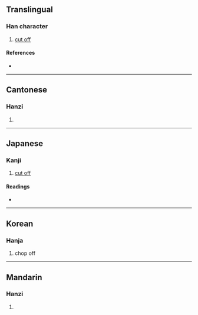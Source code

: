 {{character info/new}}
==Translingual==

===Han character===
{{Han char|rn=69|rad=斤|as=08|sn=12|four=42621|canj=TAHML|ids=⿰昔斤}}

# [[cut off]]

====References====
* {{Han ref|kx=0480.020|dkj=13562|dj=0839.030|hdz=32025.070|uh=65AE|ud=26030|bh=D97C|bd=55676}}

----

==Cantonese==

===Hanzi===
{{yue-hanzi|jyut=[[zoek3]]|y=jeuk3}}

# {{defn|lang=yue|sort=斤08}}

----

==Japanese==

===Kanji===
{{ja-kanji|grade=|rs=斤08}}

# [[cut off]]

====Readings====
* {{ja-readings|on=[[さく]] (saku), [[しゃく]] (shaku)|kun=[[きる]] (kiru)}}

----

==Korean==

===Hanja===
{{ko-hanja|hangeul=착|eumhun=|rv=chak|mr=ch'ak|y=chak}}

# chop off

----

==Mandarin==

===Hanzi===
{{cmn-hanzi|pin=[[cuò]] ([[cuo4]]), [[zhuó]] ([[zhuo2]])|wg=ts'o<sup>4</sup>, cho<sup>2</sup>}}

# {{defn|lang=cmn|sort=斤08}}